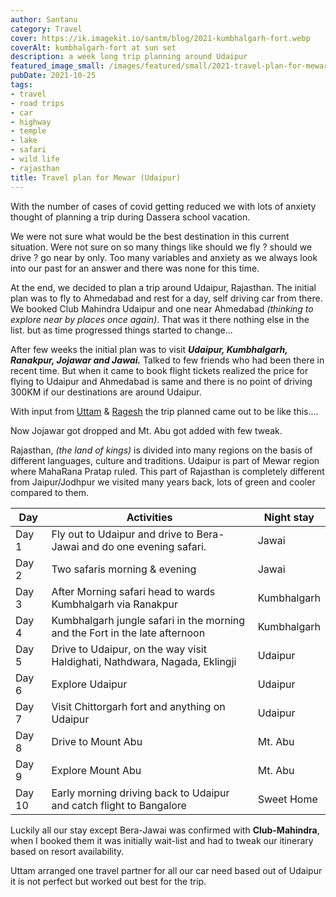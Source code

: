 ```yaml
---
author: Santanu
category: Travel
cover: https://ik.imagekit.io/santm/blog/2021-kumbhalgarh-fort.webp
coverAlt: kumbhalgarh-fort at sun set
description: a week long trip planning around Udaipur
featured_image_small: /images/featured/small/2021-travel-plan-for-mewar.jpg
pubDate: 2021-10-25
tags:
- travel
- road trips
- car
- highway
- temple
- lake
- safari
- wild life
- rajasthan
title: Travel plan for Mewar (Udaipur)
---
```


With the number of cases of covid getting reduced we with lots of anxiety thought of planning a trip during  Dassera school vacation.

We were not sure what would be the best destination in this current situation. Were not sure on so many things like should we fly ? should we drive ? go near by only. Too many variables and anxiety as we always look into our past for an answer and there was none for this time. 

At the end, we decided to plan a trip around Udaipur, Rajasthan. The initial plan was to fly to Ahmedabad and rest for a day,  self driving car from there. We booked Club Mahindra Udaipur and one near Ahmedabad *(thinking to explore near by places once again)*. That was it there nothing else in the list. but as time progressed things started to change...

After few weeks the initial plan was to visit ***Udaipur, Kumbhalgarh, Ranakpur, Jojawar and Jawai.*** Talked to few friends who had been there in recent time. But when it came to book flight tickets realized the price for flying to Udaipur and Ahmedabad is same and there is no point of driving 300KM if our destinations are around Udaipur.

With input from [Uttam](https://indibirding.com/) & [Ragesh](https://www.instagram.com/the_travelling_biriyani_belly/) the trip planned came out to be like this....

Now Jojawar got dropped and Mt. Abu got added with few tweak. 

Rajasthan, *(the land of kings)* is divided into many regions on the basis of different languages, culture and traditions. Udaipur is part of Mewar region where MahaRana Pratap ruled. This part of Rajasthan is completely different from Jaipur/Jodhpur we visited many years back, lots of green and cooler compared to them.

|Day   | Activities| Night stay |
|------|-------------|---------------------------------|
Day 1 | Fly out to Udaipur and drive to Bera-Jawai and do one evening safari.|Jawai
Day 2 | Two safaris morning & evening |Jawai
Day 3 | After Morning safari head to wards Kumbhalgarh via Ranakpur  |Kumbhalgarh
Day 4 | Kumbhalgarh jungle safari in the morning and the Fort in the late afternoon |Kumbhalgarh
Day 5 | Drive to Udaipur, on the way visit Haldighati, Nathdwara, Nagada, Eklingji|Udaipur
Day 6 | Explore Udaipur |Udaipur
Day 7 | Visit Chittorgarh fort and anything on Udaipur |Udaipur
Day 8 |Drive to Mount Abu |Mt. Abu
Day 9 |Explore  Mount Abu |Mt. Abu
Day 10 |Early morning driving back to Udaipur and catch flight to Bangalore| Sweet Home 

Luckily all our stay except Bera-Jawai was confirmed with **Club-Mahindra**,  when I booked them it was initially wait-list and had to tweak our itinerary  based on resort availability.   

Uttam arranged one travel partner for all our car need based out of Udaipur it is not perfect but worked out best for the trip.